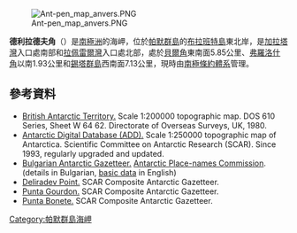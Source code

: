 [[Image:Ant-pen_map_anvers.PNG|thumb]]

{{coord|64|19|41|S|63|09|26|W|display=title}}

'''德利拉德夫角'''（{{lang-en|Deliradev Point}}）是[[南極洲|南極洲]]的海岬，位於[[帕默群島|帕默群島]]的[[布拉班特島|布拉班特島]]東北岸，是[[加拉塔灣|加拉塔灣]]入口處南部和[[拉佩雷爾灣|拉佩雷爾灣]]入口處北部，處於[[貝爾角|貝爾角]]東南面5.85公里、[[弗羅洛什角|弗羅洛什角]]以南1.93公里和[[錫塔群島|錫塔群島]]西南面7.13公里，現時由[[南極條約體系|南極條約體系]]管理。

==參考資料==
* [http://data.aad.gov.au/aadc/mapcat/display_map.cfm?map_id=3217 British Antarctic Territory.] {{Wayback|url=http://data.aad.gov.au/aadc/mapcat/display_map.cfm?map_id=3217 |date=20131110123643 }}  Scale 1:200000 topographic map.  DOS 610 Series, Sheet W 64 62.  Directorate of Overseas Surveys, UK, 1980.
* [http://www.add.scar.org Antarctic Digital Database (ADD).] {{Wayback|url=http://www.add.scar.org/ |date=20170305000653 }} Scale 1:250000 topographic map of Antarctica. Scientific Committee on Antarctic Research (SCAR). Since 1993, regularly upgraded and updated.
* [http://apcbg.org/gazet-bg.doc Bulgarian Antarctic Gazetteer.] {{Wayback|url=http://apcbg.org/gazet-bg.doc |date=20131012104624 }} [[Antarctic_Place-names_Commission|Antarctic Place-names Commission]]. (details in Bulgarian, [http://apcbg.org/gazet.htm basic data] {{Wayback|url=http://apcbg.org/gazet.htm |date=20160304071225 }} in English)
* [https://data.aad.gov.au/aadc/gaz/scar/display_name.cfm?gaz_id=137758 Deliradev Point.] {{Wayback|url=https://data.aad.gov.au/aadc/gaz/scar/display_name.cfm?gaz_id=137758 |date=20200203045455 }} SCAR Composite Antarctic Gazetteer.
* [https://data.aad.gov.au/aadc/gaz/scar/display_name.cfm?gaz_id=105623 Punta Gourdon.] {{Wayback|url=https://data.aad.gov.au/aadc/gaz/scar/display_name.cfm?gaz_id=105623 |date=20200203045458 }} SCAR Composite Antarctic Gazetteer.
* [https://data.aad.gov.au/aadc/gaz/scar/display_name.cfm?gaz_id=100306 Punta Bonete.] {{Wayback|url=https://data.aad.gov.au/aadc/gaz/scar/display_name.cfm?gaz_id=100306 |date=20190116200709 }} SCAR Composite Antarctic Gazetteer.

{{DEFAULTSORT:Deliradev Point}}
[[Category:帕默群島海岬|Category:帕默群島海岬]]


{{PalmerArchipelago-geo-stub}}